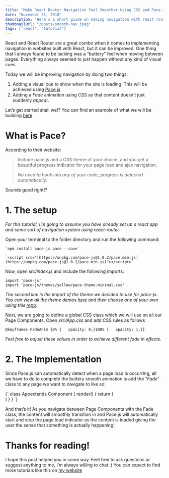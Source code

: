 ```yaml
---
title: "Make React Router Navigation Feel Smoother Using CSS and Pace.js"
date: "November 21, 2018"
description: "Here's a short guide on making navigation with react router feel better"
thumbnailUrl: "/posts/smooth-nav.jpeg"
tags: ["react", "tutorial"]
---
```


React and React Router are a great combo when it comes to implementing navigation in websites built with React, but it can be improved. One thing that I always found to be lacking was a “buttery” feel when moving between pages. Everything always seemed to just happen without any kind of visual cues.

Today we will be improving navigation by doing two things:

1. Adding a visual cue to show when the site is loading. This will be achieved using [Pace.js](https://github.hubspot.com/pace/docs/welcome/)
2. Adding a *Fade* animation using CSS so that content doesn’t just suddenly *appear*.

Let’s get started shall we!? You can find an example of what we will be building [here](https://reelgood.com/)

# **What is Pace?**

According to their website:

> Include pace.js and a CSS theme of your choice, and you get a beautiful progress indicator for your page load and ajax navigation.
>
> _No need to hook into any of your code, progress is detected automatically._

Sounds good right!?

# **1. The setup**

_For this tutorial, I’m going to assume you have already set up a react app and some sort of navigation system using react-router._

Open your terminal to the folder directory and run the following command:

```
`npm install pace-js pace --save`
```

<!-- Once this is done, open *public/index.html* and include the following **<script>**tag in the document **<head>** -->

```
`<script src="[https://unpkg.com/pace-js@1.0.2/pace.min.js](https://unpkg.com/pace-js@1.0.2/pace.min.js)"></script>`
```

Now, open *src/index.js* and include the following imports:

```
import 'pace-js'
import 'pace-js/themes/yellow/pace-theme-minimal.css'
```

_The second line is the import of the theme we decided to use for pace-js. You can view all the theme demos [here](https://github.hubspot.com/pace/docs/welcome/) and then choose one of your own using this [repo](https://github.com/HubSpot/pace/tree/master/themes)._

Next, we are going to define a global CSS class which we will use on all our Page Components. Open *src/App.css* and add CSS rules as follows

```
@keyframes FadeAnim {0% {   opacity: 0;}100% {   opacity: 1;}}
```

_Feel free to adjust these values in order to achieve different fade in effects._

# **2. The Implementation**

Since Pace.js can automatically detect when a page load is occurring, all we have to do to complete the buttery smooth animation is add the “_Fade_” class to any page we want to navigate to like so:

<SyntaxHighlighter language="javascript">
  {`
    class Appextends 
        Component {
            render() {   
                return (      
                    <div class="App Fade">
                        <!--Page Content-->
                    </div>
                    )
            }
        }
  `}
</SyntaxHighlighter>

And that’s it! As you navigate between Page Components with the Fade class, the content will smoothly transition in and Pace.js will automatically start and stop the page load indicator as the content is loaded giving the user the sense that something is actually happening!

# **Thanks for reading!**

I hope this post helped you in some way. Feel free to ask questions or suggest anything to me, I’m always willing to chat :) You can expect to find more tutorials like this on [my website](http://thefrontendr.wordpress.com/)
